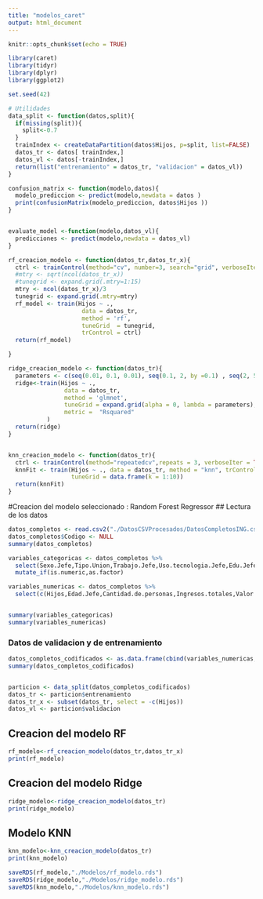 ```yaml
---
title: "modelos_caret"
output: html_document
---
```


```r
knitr::opts_chunk$set(echo = TRUE)
```

```r
library(caret)
library(tidyr)
library(dplyr)
library(ggplot2)

set.seed(42)

# Utilidades
data_split <- function(datos,split){
  if(missing(split)){
    split<-0.7
  }
  trainIndex <- createDataPartition(datos$Hijos, p=split, list=FALSE)
  datos_tr <- datos[ trainIndex,]
  datos_vl <- datos[-trainIndex,]
  return(list("entrenamiento" = datos_tr, "validacion" = datos_vl))
}

confusion_matrix <- function(modelo,datos){
  modelo_prediccion <- predict(modelo,newdata = datos )
  print(confusionMatrix(modelo_prediccion, datos$Hijos ))
}


evaluate_model <-function(modelo,datos_vl){
  predicciones <- predict(modelo,newdata = datos_vl)
}

rf_creacion_modelo <- function(datos_tr,datos_tr_x){
  ctrl <- trainControl(method="cv", number=3, search="grid", verboseIter = TRUE)
  #mtry <- sqrt(ncol(datos_tr_x))
  #tunegrid <- expand.grid(.mtry=1:15)
  mtry <- ncol(datos_tr_x)/3
  tunegrid <- expand.grid(.mtry=mtry)
  rf_model <- train(Hijos ~ .,
                     data = datos_tr,
                     method = 'rf',
                     tuneGrid  = tunegrid, 
                     trControl = ctrl)
  return(rf_model)

}

ridge_creacion_modelo <- function(datos_tr){
  parameters <- c(seq(0.01, 0.1, 0.01), seq(0.1, 2, by =0.1) , seq(2, 5, 0.5) )
  ridge<-train(Hijos ~ .,
                data = datos_tr,
                method = 'glmnet', 
                tuneGrid = expand.grid(alpha = 0, lambda = parameters),
                metric =  "Rsquared"
           )
  return(ridge)
}


knn_creacion_modelo <- function(datos_tr){
  ctrl <- trainControl(method="repeatedcv",repeats = 3, verboseIter = TRUE) #,classProbs=TRUE,summaryFunction = twoClassSummary)
  knnFit <- train(Hijos ~ ., data = datos_tr, method = "knn", trControl = ctrl, preProcess = c("center","scale"),
                  tuneGrid = data.frame(k = 1:10))
  return(knnFit)
}


```

#Creacion del modelo seleccionado : Random Forest Regressor
## Lectura de los datos


```r
datos_completos <- read.csv2("./DatosCSVProcesados/DatosCompletosING.csv")
datos_completos$Codigo <- NULL
summary(datos_completos)

```

```r
variables_categoricas <- datos_completos %>% 
  select(Sexo.Jefe,Tipo.Union,Trabajo.Jefe,Uso.tecnologia.Jefe,Edu.Jefe) %>% 
  mutate_if(is.numeric,as.factor)

variables_numericas <- datos_completos %>% 
  select(c(Hijos,Edad.Jefe,Cantidad.de.personas,Ingresos.totales,Valor.Electricidad))


summary(variables_categoricas)
summary(variables_numericas)
```


### Datos de validacion y de entrenamiento
```r
datos_completos_codificados <- as.data.frame(cbind(variables_numericas,variables_categoricas))
summary(datos_completos_codificados)


particion <- data_split(datos_completos_codificados)
datos_tr <- particion$entrenamiento
datos_tr_x <- subset(datos_tr, select = -c(Hijos))
datos_vl <- particion$validacion
```



## Creacion del modelo RF

```r
rf_modelo<-rf_creacion_modelo(datos_tr,datos_tr_x)
print(rf_modelo)
```

## Creacion del modelo Ridge


```r
ridge_modelo<-ridge_creacion_modelo(datos_tr)
print(ridge_modelo)
```
## Modelo KNN
```r
knn_modelo<-knn_creacion_modelo(datos_tr)
print(knn_modelo)
```


```r
saveRDS(rf_modelo,"./Modelos/rf_modelo.rds")
saveRDS(ridge_modelo,"./Modelos/ridge_modelo.rds")
saveRDS(knn_modelo,"./Modelos/knn_modelo.rds")
```


